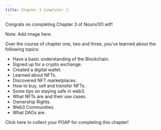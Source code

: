 ```yaml
---
title: Chapter 3 Complete! 🎉
---
```

Congrats on completing Chapter 3 of Nouns101.wtf! 
 
Note: Add image here.
 
Over the course of chapter one, two and three, you’ve learned about the following topics: 
- Have a basic understanding of the Blockchain.
- Signed up for a crypto exchange.
- Created a digital wallet.
- Learned about NFTs.
- Discovered NFT marketplaces.
- How to buy, sell and transfer NFTs.
- Some tips on staying safe in web3.
- What NFTs are and their use cases.
- Ownership Rights.
- Web3 Communities.
- What DAOs are.
 
Click here to collect your POAP for completing this chapter! 
